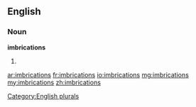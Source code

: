 ==English==

===Noun===
'''imbrications'''

# {{plural of|[[imbrication]]}}

[[Category:English plurals]]

[[ar:imbrications]]
[[fr:imbrications]]
[[io:imbrications]]
[[mg:imbrications]]
[[my:imbrications]]
[[zh:imbrications]]